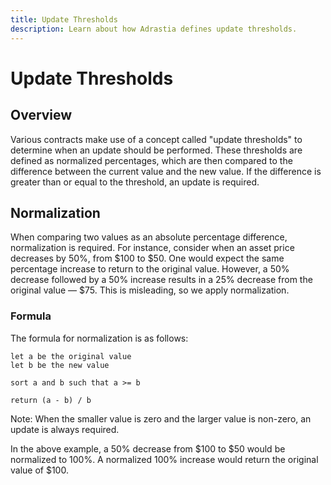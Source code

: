 ```yaml
---
title: Update Thresholds
description: Learn about how Adrastia defines update thresholds.
---
```


# Update Thresholds

## Overview

Various contracts make use of a concept called "update thresholds" to determine when an update should be performed. These thresholds are defined as normalized percentages, which are then compared to the difference between the current value and the new value. If the difference is greater than or equal to the threshold, an update is required.

## Normalization

When comparing two values as an absolute percentage difference, normalization is required. For instance, consider when an asset price decreases by 50%, from $100 to $50. One would expect the same percentage increase to return to the original value. However, a 50% decrease followed by a 50% increase results in a 25% decrease from the original value — $75. This is misleading, so we apply normalization.

### Formula

The formula for normalization is as follows:

```
let a be the original value
let b be the new value

sort a and b such that a >= b

return (a - b) / b
```

Note: When the smaller value is zero and the larger value is non-zero, an update is always required.

In the above example, a 50% decrease from $100 to $50 would be normalized to 100%. A normalized 100% increase would return the original value of $100.
